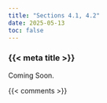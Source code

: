 ```yaml
---
title: "Sections 4.1, 4.2"
date: 2025-05-13
toc: false
---
```


### {{< meta title >}}

Coming Soon.


{{< comments >}}
